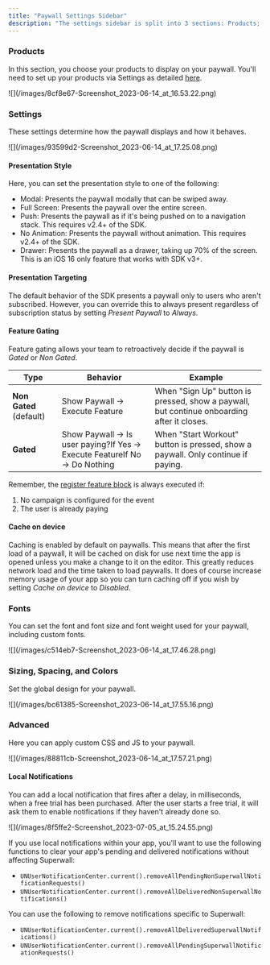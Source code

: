 ```yaml
---
title: "Paywall Settings Sidebar"
description: "The settings sidebar is split into 3 sections: Products; Design; and Advanced."
---
```


### Products

In this section, you choose your products to display on your paywall. You'll need to set up your products via Settings as detailed [here](/docs/products).

<Frame>![](/images/8cf8e67-Screenshot_2023-06-14_at_16.53.22.png) </Frame>

### Settings

These settings determine how the paywall displays and how it behaves.

<Frame>![](/images/93599d2-Screenshot_2023-06-14_at_17.25.08.png) </Frame>

#### Presentation Style

Here, you can set the presentation style to one of the following:

* Modal: Presents the paywall modally that can be swiped away.
* Full Screen: Presents the paywall over the entire screen.
* Push: Presents the paywall as if it's being pushed on to a navigation stack. This requires v2.4+ of the SDK.
* No Animation: Presents the paywall without animation. This requires v2.4+ of the SDK.
* Drawer: Presents the paywall as a drawer, taking up 70% of the screen. This is an iOS 16 only feature that works with SDK v3+.

#### Presentation Targeting

The default behavior of the SDK presents a paywall only to users who aren't subscribed. However, you can override this to always present regardless of subscription status by setting _Present Paywall_ to _Always_.

#### Feature Gating

Feature gating allows your team to retroactively decide if the paywall is _Gated_ or _Non Gated_.

| Type                    | Behavior                                                                 | Example                                                                                    |
| ----------------------- | ------------------------------------------------------------------------ | ------------------------------------------------------------------------------------------ |
| **Non Gated** (default) | Show Paywall → Execute Feature                                           | When "Sign Up" button is pressed, show a paywall, but continue onboarding after it closes. |
| **Gated**               | Show Paywall → Is user paying?If Yes → Execute FeatureIf No → Do Nothing | When "Start Workout" button is pressed, show a paywall. Only continue if paying.           |

Remember, the [register feature block](/docs/feature-gating) is always executed if:

1. No campaign is configured for the event
2. The user is already paying

#### Cache on device

Caching is enabled by default on paywalls. This means that after the first load of a paywall, it will be cached on disk for use next time the app is opened unless you make a change to it on the editor. This greatly reduces network load and the time taken to load paywalls. It does of course increase memory usage of your app so you can turn caching off if you wish by setting _Cache on device_ to _Disabled_.

### Fonts

You can set the font and font size and font weight used for your paywall, including custom fonts.

<Frame>![](/images/c514eb7-Screenshot_2023-06-14_at_17.46.28.png) </Frame>

### Sizing, Spacing, and Colors

Set the global design for your paywall. 

<Frame>![](/images/bc61385-Screenshot_2023-06-14_at_17.55.16.png) </Frame>

### Advanced

Here you can apply custom CSS and JS to your paywall.

<Frame>![](/images/88811cb-Screenshot_2023-06-14_at_17.57.21.png)</Frame>

#### Local Notifications

You can add a local notification that fires after a delay, in milliseconds, when a free trial has been purchased. After the user starts a free trial, it will ask them to enable notifications if they haven't already done so.

<Frame>![](/images/8f5ffe2-Screenshot_2023-07-05_at_15.24.55.png)</Frame>

If you use local notifications within your app, you'll want to use the following functions to clear your app's pending and delivered notifications without affecting Superwall:

* `UNUserNotificationCenter.current().removeAllPendingNonSuperwallNotificationRequests()`
* `UNUserNotificationCenter.current().removeAllDeliveredNonSuperwallNotifications()`

You can use the following to remove notifications specific to Superwall: 

* `UNUserNotificationCenter.current().removeAllDeliveredSuperwallNotifications()`
* `UNUserNotificationCenter.current().removeAllPendingSuperwallNotificationRequests()`
